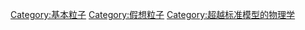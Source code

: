 [[Category:基本粒子|Category:基本粒子]]
[[Category:假想粒子|Category:假想粒子]]
[[Category:超越标准模型的物理学|Category:超越标准模型的物理学]]